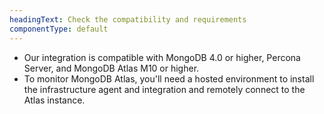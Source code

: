 ```yaml
---
headingText: Check the compatibility and requirements
componentType: default
---
```


- Our integration is compatible with MongoDB 4.0 or higher, Percona Server, and MongoDB Atlas M10 or higher.
- To monitor MongoDB Atlas, you'll need a hosted environment to install the infrastructure agent and integration and remotely connect to the Atlas instance.